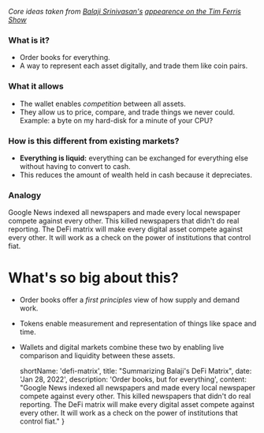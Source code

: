 *Core ideas taken from [Balaji Srinivasan's](https://twitter.com/balajis) [appearence on the Tim Ferris Show](https://www.youtube.com/watch?v=BKfnj9SrzCY)*

### What is it?
- Order books for everything.
- A way to represent each asset digitally, and trade them like coin pairs.

### What it allows
- The wallet enables *competition* between all assets.
- They allow us to price, compare, and trade things we never could. Example: a byte on my hard-disk for a minute of your CPU?

### How is this different from existing markets?
- **Everything is liquid:** everything can be exchanged for everything else without having to convert to cash.
- This reduces the amount of wealth held in cash because it depreciates.

### Analogy
Google News indexed all newspapers and made every local newspaper compete against every other. This killed newspapers that didn't do real reporting. The DeFi matrix will make every digital asset compete against every other. It will work as a check on the power of institutions that control fiat.

# What's so big about this?

- Order books offer a *first principles* view of how supply and demand work.
- Tokens enable measurement and representation of things like space and time.
- Wallets and digital markets combine these two by enabling live comparison and liquidity between these assets.

	shortName: 'defi-matrix',
	title: "Summarizing Balaji's DeFi Matrix",
	date: 'Jan 28, 2022',
	description: 'Order books, but for everything',
    content: "Google News indexed all newspapers and made every local newspaper compete against every other. This killed newspapers that didn't do real reporting. The DeFi matrix will make every digital asset compete against every other. It will work as a check on the power of institutions that control fiat."
}

